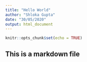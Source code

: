 ```yaml
---
title: "Hello World"
author: "Shloka Gupta"
date: "30/05/2020"
output: html_document
---
```


```r
knitr::opts_chunk$set(echo = TRUE)
```

## This is a markdown file

